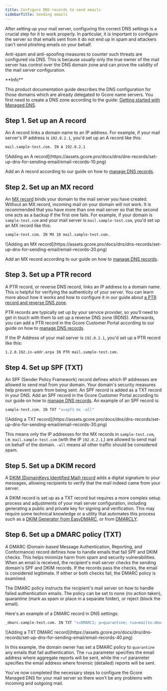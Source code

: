 ---
title: Configure DNS records to send emails
sidebarTitle: Sending emails
---

After setting up your mail server, configuring the correct DNS settings is a crucial step for it to work properly. In particular, it is important to configure the server so that emails sent from it do not end up in spam and attackers can't send phishing emails on your behalf.

Anti-spam and anti-spoofing measures to counter such threats are configured via DNS. This is because usually only the true owner of the mail server has control over the DNS domain zone and can prove the validity of the mail server configuration.

<Info>
**Info**

This product documentation guide describes the DNS configuration for those domains which are already delegated to Gcore name servers. You first need to create a DNS zone according to the guide: [Getting started with Managed DNS](/dns/manage-a-dns-zone).
</Info>

## Step 1. Set up an A record

An A record links a domain name to an IP address. For example, if your mail server's IP address is `192.0.2.1`, you'd set up an A record like this:

```sh
mail.sample-test.com. IN A 192.0.2.1
 ```


<Frame>![Adding an A record](https://assets.gcore.pro/docs/dns/dns-records/set-up-dns-for-sending-email/email-records-10.png)</Frame>



Add an A record according to our guide on how to [manage DNS records](/dns/dns-records/manage-dns-records-non-advanced-interface-mode).

## Step 2. Set up an MX record

An [MX record](https://gcore.com/learning/dns-mx-record-explained/) binds your domain to the mail server you have created. Without an MX record, incoming mail on your domain will not work. It is recommended that you have more than one mail server so that the second one acts as a backup if the first one fails. For example, if your domain is `sample-test.com` and your mail server is `mail.sample-test.com`, you'd set up an MX record like this:

```sh
sample-test.com. IN MX 10 mail.sample-test.com.
 ```


<Frame>![Adding an MX record](https://assets.gcore.pro/docs/dns/dns-records/set-up-dns-for-sending-email/email-records-20.png)</Frame>



Add an MX record according to our guide on how to [manage DNS records](/dns/dns-records/manage-dns-records-non-advanced-interface-mode).

## Step 3. Set up a PTR record

A PTR record, or reverse DNS record, links an IP address to a domain name. This is helpful for verifying the authenticity of your server. You can learn more about how it works and how to configure it in our guide about [a PTR record and reverse DNS zone](/dns/dns-records/set-up-a-ptr-record-and-reverse-dns-zone).

PTR records are typically set up by your service provider, so you'll need to get in touch with them to set up a reverse DNS zone (RDNS). Afterwards, you can add a PTR record in the Gcore Customer Portal according to our guide on how to [manage DNS records](/dns/dns-records/manage-dns-records-non-advanced-interface-mode).

If the IP Address of your mail server is `192.0.2.1`, you'd set up a PTR record like this:

```sh
1.2.0.192.in-addr.arpa IN PTR mail.sample-test.com.
 ```

## Step 4. Set up SPF (TXT)

An SPF (Sender Policy Framework) record defines which IP addresses are allowed to send mail from your domain. Your domain's security measures help prevent spam from being sent. An SPF record is added as a TXT record in your DNS. Add an SPF record in the Gcore Customer Portal according to our guide on how to [manage DNS records](/dns/dns-records/manage-dns-records-non-advanced-interface-mode). An example of an SPF record is:

```sh
sample-test.com. IN TXT "v=spf1 mx -all"
 ```


<Frame>![Adding a TXT record](https://assets.gcore.pro/docs/dns/dns-records/set-up-dns-for-sending-email/email-records-30.png)</Frame>



This means only the IP addresses for the MX records in `sample-test.com`, i.e. `mail.sample-test.com` (with the IP `192.0.2.1`,) are allowed to send mail on behalf of the domain. `-all` means all other traffic should be considered spam.

## Step 5. Set up a DKIM record

A [DKIM (DomainKeys Identified Mail) record](https://gcore.com/learning/what-is-a-dkim-record) adds a digital signature to your messages, allowing recipients to verify that the mail indeed came from your server.

A DKIM record is set up as a TXT record but requires a more complex setup process and adjustments of your mail server configuration, including generating a public and private key for signing and verification. This may require some technical knowledge or a utility that automates this process such as a [DKIM Generator from EasyDMARC](https://easydmarc.com/tools/dkim-record-generator), or from [DMARCLY](https://dmarcly.com/tools/dkim-record-generator).

## Step 6. Set up a DMARC policy (TXT)

A DMARC (Domain-based Message Authentication, Reporting, and Conformance) record defines how to handle emails that fail SPF and DKIM checks. This helps minimize harm from spam and security vulnerabilities. When an email is received, the recipient's mail server checks the sending domain's SPF and DKIM records. If the records pass the checks, the email is considered legitimate. If either or both checks fail, the DMARC policy is examined.

The DMARC policy instructs the recipient's mail server on how to handle failed authentication emails. The policy can be set to none (no action taken), quarantine (mark as spam or place in a separate folder), or reject (block the email).

Here's an example of a DMARC record in DNS settings:

```sh
_dmarc.sample-test.com. IN TXT "v=DMARC1; p=quarantine; rua=mailto:dmarc@sample-test.com; ruf=mailto:dmarc-forensics@sample-test.com;"
 ```


<Frame>![Adding a TXT DMARC record](https://assets.gcore.pro/docs/dns/dns-records/set-up-dns-for-sending-email/email-records-40.png)</Frame>



In this example, the domain owner has set a DMARC policy to `quarantine` any emails that fail authentication. The `rua` parameter specifies the email address where aggregate reports will be sent, while the `ruf` parameter specifies the email address where forensic (detailed) reports will be sent.

You've now completed the necessary steps to configure the Gcore Managed DNS for your mail server so there won't be any problems with incoming and outgoing mail.